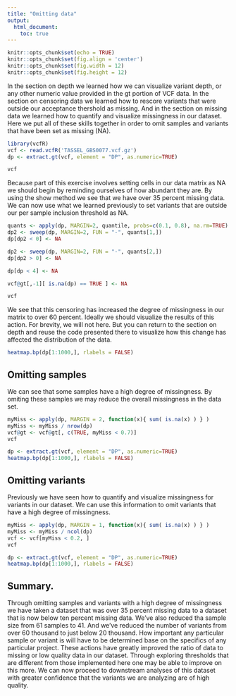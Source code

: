 ```yaml
---
title: "Omitting data"
output:
  html_document:
    toc: true
---
```



```r
knitr::opts_chunk$set(echo = TRUE)
knitr::opts_chunk$set(fig.align = 'center')
knitr::opts_chunk$set(fig.width = 12)
knitr::opts_chunk$set(fig.height = 12)
```


In the section on depth we learned how we can visualize variant depth, or any other numeric value provided in the gt portion of VCF data.
In the section on censoring data we learned how to rescore variants that were outside our acceptance thershold as missing.
And in the section on missing data we learned how to quantify and visualize missingness in our dataset.
Here we put all of these skills together in order to omit samples and variants that have been set as missing (NA).


```r
library(vcfR)
vcf <- read.vcfR('TASSEL_GBS0077.vcf.gz')
dp <- extract.gt(vcf, element = "DP", as.numeric=TRUE)
```


```r
vcf
```


Because part of this exercise involves setting cells in our data matrix as NA we should begin by reminding ourselves of how abundant they are.
By using the show method we see that we have over 35 percent missing data.
We can now use what we learned previously to set variants that are outside our per sample inclusion threshold as NA.


```r
quants <- apply(dp, MARGIN=2, quantile, probs=c(0.1, 0.8), na.rm=TRUE)
dp2 <- sweep(dp, MARGIN=2, FUN = "-", quants[1,])
dp[dp2 < 0] <- NA

dp2 <- sweep(dp, MARGIN=2, FUN = "-", quants[2,])
dp[dp2 > 0] <- NA

dp[dp < 4] <- NA

vcf@gt[,-1][ is.na(dp) == TRUE ] <- NA
```



```r
vcf
```


We see that this censoring has increased the degree of missingness in our matrix to over 60 percent.
Ideally we should visualize the results of this action.
For brevity, we will not here.
But you can return to the section on depth and reuse the code presented there to visualize how this change has affected the distribution of the data.



```r
heatmap.bp(dp[1:1000,], rlabels = FALSE)
```


## Omitting samples

We can see that some samples have a high degree of missingness.
By omiting these samples we may reduce the overall missingness in the data set.


```r
myMiss <- apply(dp, MARGIN = 2, function(x){ sum( is.na(x) ) } )
myMiss <- myMiss / nrow(dp)
vcf@gt <- vcf@gt[, c(TRUE, myMiss < 0.7)]
vcf
```



```r
dp <- extract.gt(vcf, element = "DP", as.numeric=TRUE)
heatmap.bp(dp[1:1000,], rlabels = FALSE)
```


## Omitting variants


Previously we have seen how to quantify and visualize missingness for variants in our dataset.
We can use this information to omit variants that have a high degree of missingness.


```r
myMiss <- apply(dp, MARGIN = 1, function(x){ sum( is.na(x) ) } )
myMiss <- myMiss / ncol(dp)
vcf <- vcf[myMiss < 0.2, ]
vcf
```


```r
dp <- extract.gt(vcf, element = "DP", as.numeric=TRUE)
heatmap.bp(dp[1:1000,], rlabels = FALSE)
```


## Summary.

Through omitting samples and variants with a high degree of missingness we have taken a dataset that was over 35 percent missing data to a dataset that is now below ten percent missing data.
We've also reduced tha sample size from 61 samples to 41.
And we've reduced the number of variants from over 60 thousand to just below 20 thousand.
How important any particular sample or variant is will have to be determined base on the specifics of any particular project.
These actions have greatly improved the ratio of data to missing or low quality data in our dataset.
Through exploring thresholds that are different from those implemented here one may be able to improve on this more.
We can now proceed to downstream analyses of this dataset with greater confidence that the variants we are analyzing are of high quality.


